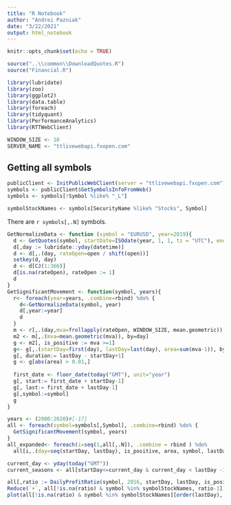 ```yaml
---
title: "R Notebook"
author: "Andrei Pazniak"
date: "3/22/2021"
output: html_notebook
---
```



```r
knitr::opts_chunk$set(echo = TRUE)

source("..\\common\\DownloadQuotes.R")
source("Financial.R")

library(lubridate)
library(zoo)
library(ggplot2)
library(data.table)
library(foreach)
library(tidyquant)
library(PerformanceAnalytics)
library(RTTWebClient)
```

```r
WINDOW_SIZE <- 10
SERVER_NAME <- "ttlivewebapi.fxopen.com"
```

## Getting all symbols
```r
publicClient <- InitPublicWebClient(server = "ttlivewebapi.fxopen.com")
symbols <- publicClient$GetSymbolsInfoFromWeb()
symbols <- symbols[!Symbol %like% "_L"]

symbolStockNames <- symbols[SecurityName %like% "Stocks", Symbol]
```
There are `r symbols[,.N]` symbols. 

```r
GetNormalizeData <- function (symbol = "EURUSD", year=2019){
  d <- GetQuotes(symbol, startDate=ISOdate(year, 1, 1, tz = "UTC"), endDate=ISOdate(year+1, 1, 1, tz = "UTC"), periodicity="D1", type="Bids")
  d[,day := lubridate::yday(datetime)]
  d <- d[,.(day, rateOpen=open / shift(open))]
  setkey(d, day)
  d <- d[CJ(1:366)]
  d[is.na(rateOpen), rateOpen := 1]
  d
}
GetSignificantMovement <- function(symbol, years){
  r<- foreach(year=years, .combine=rbind) %do% {
    d<-GetNormalizeData(symbol, year)
    d[,year:=year]
    d
  }
  m <- r[,.(day,mva=frollapply(rateOpen, WINDOW_SIZE, mean.geometric)), by=year] 
  m2 <- m[,.(mva=mean.geometric(mva)), by=day]
  g <- m2[, is_positive := mva >=1]
  g<- g[,.(startDay=first(day), lastDay=last(day), area=sum(mva-1)), by=.(is_positive, rleid(is_positive))]
  g[, duration:= lastDay - startDay+1]
  g <- g[abs(area) > 0.01,]
  
  first_date <- floor_date(today("GMT"), unit="year")
  g[, start:= first_date + startDay-1]
  g[, last:= first_date + lastDay-1]
  g[,symbol:=symbol]
  g
}

years <- (2000:2020)#[-17]
all <- foreach(symbol=symbols[,Symbol], .combine=rbind) %do% {
  GetSignificantMovement(symbol, years)
}
all_expanded<- foreach(i=seq(1,all[,.N]), .combine = rbind ) %do% 
  all[i,.(day=seq(startDay, lastDay), is_positive, area, symbol, lastDay)]

current_day <- yday(today("GMT"))
current_seasons <- all[startDay<=current_day & current_day < lastDay -10 ]

```

```r

all[,ratio := DailyProfitRatio(symbol, 2016, startDay, lastDay, is_positive)]
Reduce(`+`, all[!is.na(ratio) & symbol %in% symbolStockNames, ratio-1])
plot(all[!is.na(ratio) & symbol %in% symbolStockNames][order(lastDay), cumsum(ratio-1)])
```
